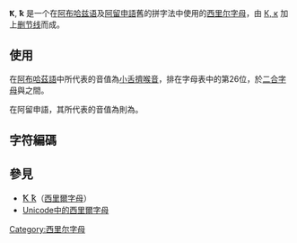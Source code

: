 {{Unreferenced|time=2018-04-19T01:43:13+00:00}}
{{Infobox Cyrillic|uc=Ҟ|lc=ҟ|Image=Cyrillic letter Ka with Stroke.png|uuc=049E|ulc=049F}}

'''Ҟ''', '''ҟ''' 是一个在[[阿布哈兹语|阿布哈兹语]]及[[阿留申語|阿留申語]]舊的拼字法中使用的[[西里尔字母|西里尔字母]]，由 [[К|К, к]] 加上[[删节线|删节线]]而成。

== 使用 ==
在[[阿布哈茲語|阿布哈茲語]]中所代表的音值為[[小舌擠喉音|小舌擠喉音]]{{IPA|/qʼ/}}，排在字母表中的第26位，於[[二合字母|二合字母]]{{angbr|Қә}}與{{angbr|Ҟь}}之間。

在阿留申語，其所代表的音值為則為{{IPAslink|q}}。

== 字符編碼 ==

{{charmap
|049E|name1=Cyrillic Capital Letter<br />Ka with Stroke
|049F|name2=Cyrillic Small Letter<br />Ka with Stroke
}}

== 參見 ==
*<span lang="en" style="font-size:120%;">[[Ꝁ|Ꝁ ꝁ]]</span>（[[西里爾字母|西里爾字母]]）
*[[Unicode中的西里爾字母|Unicode中的西里爾字母]]

{{Alphabet lang|ab|ale|width=90%}}
{{Derivative letters of К|state=collapsed}}
{{Cyrillic-alphabet-stub}}

[[Category:西里尔字母|Category:西里尔字母]]